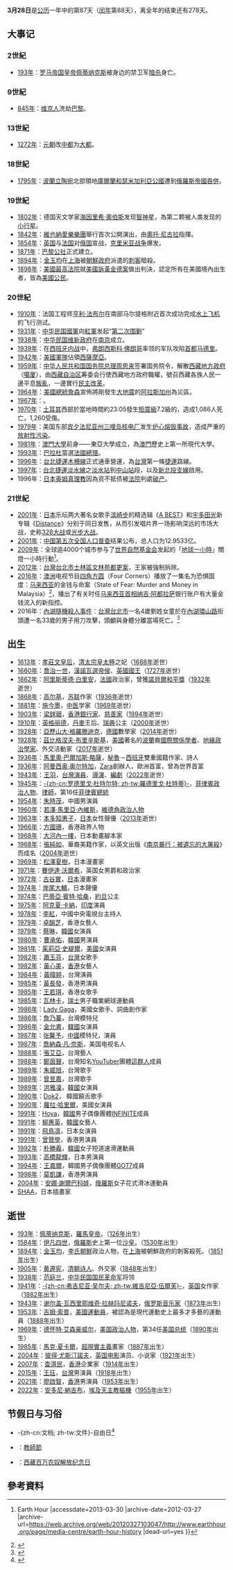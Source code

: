 {{noteTA
|G1=地名
|G2=PP
|G3=Show
|G4=Earthquake
|G5=USState
|G6=PresidentsUS
|G7=核能
|G8=Lady Gaga
|1=zh=hant:聖海倫火山; zh-hans:圣海伦斯火山;
|2=zh-tw:維吉尼亞·伍爾芙; zh-hans:弗吉尼亚·伍尔夫; zh-hk:維珍尼亞·吳爾夫;
|3=zh-tw:拉赫曼尼諾夫; zh-hans:拉赫玛尼诺夫; zh-hk:拉赫曼尼諾夫;
|4=zh-hant:彼得·尤斯汀諾夫; zh-hans:皮特·乌斯蒂诺夫;
|5=zh-hant:歐伯斯; zh-hans:奥伯斯;
|6=zh-tw:第二次江西剿共;zh-hans:中央苏区第二次反围剿;zh-hk:中央蘇區第二次反圍剿;
|7=zh-hans:百慕大;zh-hk:百慕達;zh-tw:百慕達;
|8=zh-hans:飒拉; zh-tw:颯拉; zh-hk:Zara;
|9=zh-hans:朱丽娅·斯蒂尔斯;zh-hk:茱莉亞·史黛兒;zh-tw:茱莉亞·史緹爾;
|10=zh-hans:吴尔夫; zh-tw:吴爾芙; zh-hk:吳爾夫;
|11=zh-hans:弗吉尼亚; zh-tw:維吉尼亞; zh-hk:維珍尼亞;
}}
{{DayInMonth|3}}
'''3月28日'''是[[公历|公历]]一年中的第87天（[[闰年|闰年]]第88天），离全年的结束还有278天。

== 大事记 ==
=== 2世紀 ===
* [[193年|193年]]：[[罗马帝国|罗马帝国]][[皇帝|皇帝]][[佩蒂纳克斯|佩蒂纳克斯]]被身边的禁卫军[[暗杀|暗杀]]身亡。

=== 9世紀 ===
* [[845年|845年]]：[[維京人|维京人]]洗劫[[巴黎|巴黎]]。

=== 13世紀 ===
* [[1272年|1272年]]：[[元朝|元朝]]改[[金中都|中都]]为[[元大都|大都]]。

=== 18世紀 ===
* [[1795年|1795年]]：[[波蘭立陶宛聯邦|波蘭立陶宛]]北部領地[[庫爾蘭和瑟米加利亞公國|庫爾蘭和瑟米加利亞公國]]遭到[[俄羅斯帝國|俄羅斯帝國]][[第三次瓜分波蘭|吞併]]。

=== 19世紀 ===
* [[1802年|1802年]]：德国天文学家[[海因里希·奧伯斯|海因里希·奧伯斯]]发现[[智神星|智神星]]，為第二颗被人类发现的[[小行星|小行星]]。
* [[1842年|1842年]]：[[維也納愛樂樂團|維也納愛樂樂團]]舉行首次公開演出，由[[奧托·尼古拉|奧托·尼古拉]]指揮。
* [[1854年|1854年]]：[[英国|英国]]与[[法国|法国]]对[[俄罗斯帝国|俄国]]宣战，[[克里米亚战争|克里米亚战争]]爆发。
* [[1871年|1871年]]：[[巴黎公社|巴黎公社]]正式建立。
* [[1894年|1894年]]：[[金玉均|金玉均]]在[[上海|上海]]被[[李氏朝鮮|朝鮮政府]]派遣的[[刺客|刺客]]暗殺。
* [[1898年|1898年]]：[[美國最高法院|美國最高法院]]就[[美國訴黃金德案|美國訴黃金德案]]做出判決，認定所有在美國境內出生者，皆為[[美國公民|美國公民]]。

=== 20世紀 ===
* [[1910年|1910年]]：法国工程师[[亨利·法布尔|亨利·法布尔]]在南部马尔提格附近首次成功完成[[水上飞机|水上飞机]]的飞行测试。
* [[1931年|1931年]]：[[中華民國國軍|中华民国國軍]]向[[中国工农红军|紅軍]]发起“[[中央苏区第二次反围剿战争|第二次围剿]]”	
* [[1938年|1938年]]：[[中华民国维新政府|中华民国维新政府]]在[[南京市|南京]]成立。
* [[1939年|1939年]]：在[[西班牙内战|西班牙内战]]中，[[弗朗西斯科·佛朗哥|弗朗西斯科·佛朗哥]]率领的军队攻陷[[首都|首都]][[马德里|马德里]]。
* [[1942年|1942年]]：[[美军|美國軍隊]]佔領[[萨摩亚|西薩摩亞]]。
* [[1959年|1959年]]：[[中华人民共和国国务院总理|中华人民共和国国务院总理]][[周恩来|周恩来]]签署国务院令，解散[[西藏地方政府|西藏地方政府]]（[[噶廈|噶厦]]），由[[西藏自治区|西藏自治区]]筹委会行使西藏地方政府職權，號召西藏各族人民一邊平息[[1959年藏区骚乱|叛亂]]，一邊實行[[西藏土地改革运动|民主改革]]。
* [[1964年|1964年]]：[[美國總統|美國總統]][[林登·约翰逊|詹森]]宣佈將剛發生[[阿拉斯加大地震|大地震]]的[[阿拉斯加州|阿拉斯加州]]為災區。
* [[1967年|1967年]]：{{link-en|托里谷號油輪原油外洩事故|Torrey Canyon oil spill}}。
* [[1970年|1970年]]：[[土耳其|土耳其]]西部於當地時間約23:05發生[[矩震級|矩震級]]7.2級的{{link-en|1970年蓋迪茲地震|1970 Gediz earthquake|地震}}，造成1,086人死亡，1,260受傷。
* [[1979年|1979年]]：美国东部[[宾夕法尼亚州|宾夕法尼亚州]][[三哩岛核电厂|三哩岛核电厂]]发生[[三哩岛核泄漏事故|炉心熔毁事故]]，造成严重的[[放射性污染|放射性污染]]。
* [[1981年|1981年]]：[[澳門大學|澳門大學]]前身——東亞大學成立，為[[澳門|澳門]]歷史上第一所現代大學。
* [[1993年|1993年]]：[[巴拉杜|巴拉杜]]當選[[法国总理|法國總理]]。
* [[1996年|1996年]]：[[臺北捷運|台北捷運]][[木柵線|木柵線]]正式通車營運，為[[臺灣|台灣]]第一條[[捷運|捷運]]路線。
* [[1997年|1997年]]：[[臺北捷運|台北捷運]][[淡水線|淡水線]]之[[淡水站|淡水站]]到[[中山站_(台北市)|中山站]]段，以及[[新北投支線|新北投支線]]啟用。
* 1996年：[[日本|日本]][[奥姆真理教|奥姆真理教]]因為资不抵债被[[法院|法院]]判處[[破产|破产]]。

=== 21世紀 ===
* [[2001年|2001年]]：[[日本|日本]]乐坛两大著名女歌手[[滨崎步|滨崎步]]的精选辑《[[A_BEST|A BEST]]》和[[宇多田光|宇多田光]]新专辑《[[Distance|Distance]]》分别于同日发售，从而引发唱片界一场影响深远的市场大战，史称[[328大战|328大战]]或[[光步大战|光步大战]]。
* [[2001年|2001年]]：[[中國|中国]][[中华人民共和国第五次全国人口普查|第五次全国人口普查]]结果公布，总人口为12.9533亿。
* [[2009年|2009年]]：全球逾4000个城市参与了[[世界自然基金会|世界自然基金会]]发起的「[[地球一小時|地球一小時]]」關燈一小時行動<ref>{{Cite web | url=http://www.earthhour.org/page/media-centre/earth-hour-history |title=earth hour history {{!}} Earth Hour |accessdate=2013-03-30 |archive-date=2012-03-27 |archive-url=https://web.archive.org/web/20120327103047/http://www.earthhour.org/page/media-centre/earth-hour-history |dead-url=yes }}</ref>。
* [[2012年|2012年]]：[[臺灣|台灣]][[臺北市|台北市]][[士林區|士林區]][[文林苑都市更新爭議|文林苑都更案]]，王家被強制拆除。
* [[2016年|2016年]]：[[澳洲|澳洲]]电视节目[[四角方圆|四角方圆]]（Four Corners）播放了一集名为恐惧国度：[[马来西亚|马来西亚]]的金钱与命案（State of Fear: Murder and Money in Malaysia）<ref>{{Citation|title=State of Fear|url=https://www.abc.net.au/4corners/state-of-fear-promo/7275348|publisher=Australian Broadcasting Corporation|date=2016-03-28|accessdate=2021-04-25|language=en-AU|archive-date=2021-04-26|archive-url=https://web.archive.org/web/20210426215841/https://www.abc.net.au/4corners/state-of-fear-promo/7275348}}</ref>，播出了有关时任[[马来西亚首相|马来西亚首相]][[纳吉·阿都拉萨|纳吉·阿都拉萨]]银行账户有大量金钱流入的新指控。
* 2016年：[[2016年內湖隨機殺人事件|內湖隨機殺人事件]]：[[臺灣|台灣]][[臺北市|台北市]]一名4歲劉姓女童於在[[內湖區|內湖]][[环山路街道|環山路]]街頭遭一名33歲的男子用刀攻擊，頭顱與身體分離當場死亡。<ref>{{Cite web |url=http://www.appledaily.com.tw/realtimenews/article/new/20160328/826009/ |title=存档副本 |accessdate=2016-04-06 |archive-date=2016-11-30 |archive-url=https://web.archive.org/web/20161130124901/http://www.appledaily.com.tw/realtimenews/article/new/20160328/826009/ |dead-url=no }}</ref>

== 出生 ==	
* [[1613年|1613年]]：[[孝莊文皇后|孝莊文皇后]]，[[皇太極|清太宗皇太極]]之妃（[[1688年|1688年]]逝世）
* [[1660年|1660年]]：[[乔治一世_(大不列颠)|喬治一世]]，[[汉诺威王国|漢諾瓦]][[选帝侯|選帝侯]]、[[英國國王|英國國王]]（[[1727年|1727年]]逝世）
* [[1862年|1862年]]：[[阿里斯蒂德·白里安|阿里斯蒂德·白里安]]，[[法國|法國]]政治家，曾獲[[諾貝爾和平獎|諾貝爾和平獎]]（[[1932年|1932年]]逝世）
* [[1868年|1868年]]：[[马克西姆·高尔基|高尔基]]，[[苏联|苏联]]作家（[[1936年|1936年]]逝世）
* [[1881年|1881年]]：[[施今墨|施今墨]]，[[中医|中医]]学家（[[1969年|1969年]]逝世）
* [[1903年|1903年]]：[[梁銶琚|梁銶琚]]，[[香港|香港]][[銀行家|銀行家]]、[[慈善家|慈善家]]（[[1994年|1994年]]逝世）
* [[1910年|1910年]]：[[英格丽德公主_(瑞典)|英格丽德]]，[[丹麥|丹麥]]王后、[[瑞典|瑞典]]公主（[[2000年|2000年]]逝世）
* [[1928年|1928年]]：[[亚历山大·格罗滕迪克|亞歷山大·格羅滕迪克]]，[[德國|德國]]數學家（[[2014年|2014年]]逝世）
* [[1928年|1928年]]：[[兹比格涅夫·布热津斯基|茲比格涅夫·布里辛斯基]]，[[美國|美國]]著名的[[波蘭|波蘭]]裔[[國際關係學|國際關係學者]]、[[地緣政治學|地緣政治學家]]、外交活動家（[[2017年|2017年]]逝世）
* [[1936年|1936年]]：[[馬里奧·巴爾加斯·略薩|馬里奧·巴爾加斯·略薩]]，[[秘魯|秘魯]]－[[西班牙|西班牙]]雙重國籍作家、詩人
* [[1936年|1936年]]：[[阿曼西奥·奥尔特加|阿曼西奥·奥尔特加]]，[[Zara|Zara]]創辦人，歐洲首富，曾為世界首富
* [[1943年|1943年]]：[[王羽|王羽]]，[[台灣|台灣]][[演員|演員]]、[[導演|導演]]、[[編劇|編劇]]（[[2022年|2022年]]逝世）
* [[1945年|1945年]]：[[罗德里戈·杜特尔特|-{zh-cn:罗德里戈·杜特尔特; zh-tw:羅德里戈·杜特蒂}-]]，[[菲律賓|菲律賓]][[政治人物|政治人物]]、[[律師|律師]]，第16任[[菲律賓總統|菲律賓總統]]
* [[1954年|1954年]]：[[朱時茂|朱時茂]]，中國男演員
* [[1960年|1960年]]：[[若澤·馬里亞·內維斯|若澤·馬里亞·內維斯]]，[[維德角|維德角]][[政治人物|政治人物]]
* [[1963年|1963年]]：[[本多知惠子|本多知惠子]]，[[日本|日本]]女性聲優（[[2013年|2013年]]逝世）
* [[1966年|1966年]]：[[方國珊|方國珊]]，香港政界人物
* [[1968年|1968年]]：[[大河內一樓|大河內一樓]]，日本動畫腳本家
* [[1968年|1968年]]：[[張純如|張純如]]，華裔美籍作家，以英文出版《[[南京暴行：被遗忘的大屠杀|南京暴行：被遺忘的大屠殺]]》而成名（[[2004年|2004年]]逝世）
* [[1969年|1969年]]：[[松澤夏樹|松澤夏樹]]，日本漫畫家
* [[1971年|1971年]]：[[沃爾希女男爵賽伊達·沃爾希|賽伊達·沃爾希]]，英国女男爵和政治家
* [[1972年|1972年]]：[[古谷實|古谷實]]，[[日本|日本]]漫畫家
* [[1974年|1974年]]：[[岸尾大輔|岸尾大輔]]，日本聲優
* [[1974年|1974年]]：[[巴蒂亞·賓特·哈桑公主|巴蒂亞·賓特·哈桑]]，[[約旦|約旦]]公主
* [[1975年|1975年]]：[[阿克夏·卡納|阿克夏·卡納]]，[[印度|印度]]演員
* [[1978年|1978年]]：[[李红_(主持人)|李紅]]，中國中央電視台主持人
* [[1979年|1979年]]：[[卓韻芝|卓韻芝]]，香港女藝人
* [[1979年|1979年]]：[[蔡琳|蔡琳]]，[[韓國|韓國]]女演員
* [[1980年|1980年]]：[[曹承佑|曹承佑]]，[[韓國|韓國]]男演員
* [[1981年|1981年]]：[[茱莉亞·史緹爾|茱莉亞·史緹爾]]，[[美國|美國]]女演員
* [[1982年|1982年]]：[[蕭玉芬|蕭玉芬]]，[[台灣|台灣]]女歌手
* [[1982年|1982年]]：[[黃心美|黃心美]]，[[香港|香港]]女藝人
* [[1984年|1984年]]：[[黃暐婷|黃暐婷]]，台灣演員
* [[1985年|1985年]]：[[黃長發|黃長發]]，香港男演員
* [[1985年|1985年]]：[[王若琪|王若琪]]，香港女歌手
* [[1985年|1985年]]：[[瓦林卡|瓦林卡]]，[[瑞士|瑞士]]男子職業網球運動員
* [[1986年|1986年]]：[[女神卡卡|Lady Gaga]]，美國女歌手、詞曲創作家
* [[1986年|1986年]]：[[詹乃蓁|詹乃蓁]]，台灣模特兒
* [[1986年|1986年]]：[[金允書|金允書]]，[[韓國|韓國]]女演員
* [[1987年|1987年]]：[[张馨予|张馨予]]，[[中國|中國]]模特兒，演員
* [[1987年|1987年]]：[[喬納森·凡·奈斯|喬納森·凡·奈斯]]，美国电视名人
* [[1988年|1988年]]：[[張艾亞|張艾亞]]，台灣藝人
* [[1988年|1988年]]：[[鄭茵聲|鄭茵聲]]，台灣知名[[YouTuber|YouTuber]]團體[[這群人|這群人]]成員
* [[1989年|1989年]]：[[朱威旭|朱威旭]]，台灣歌手
* [[1989年|1989年]]：[[曾昱嘉|曾昱嘉]]，台灣歌手
* [[1989年|1989年]]：[[洪雅凜|洪雅凜]]，[[韓國|韓國]]女演員
* [[1990年|1990年]]：[[Dok2|Dok2]]， 韓國饒舌歌手
* [[1990年|1990年]]：[[蘿拉·哈里爾|蘿拉·哈里爾]]，美國女演員
* [[1991年|1991年]]：[[李浩沅|Hoya]]，[[韓國|韓國]]男子偶像團體[[INFINITE|INFINITE]]成員
* [[1991年|1991年]]：[[柳惠英|柳惠英]]，[[韓國|韓國]]女藝人
* [[1991年|1991年]]：[[飛鳥凛|飛鳥凛]]，日本女演員
* [[1991年|1991年]]：[[曾贊學|曾贊學]]，香港男演員
* [[1992年|1992年]]：[[朴勝羲|朴勝羲]]，[[韓國|韓國]]女子短道速滑運動員
* [[1993年|1993年]]：[[高橋龍輝|高橋龍輝]]，日本男演員
* [[1994年|1994年]]：[[王嘉爾|王嘉爾]]，韓國男子偶像團體[[GOT7|GOT7]]成員
* [[1998年|1998年]]：[[莫凱謙|莫凱謙]]，香港男演員
* [[2004年|2004年]]：[[安娜·謝爾巴科娃|安娜·謝爾巴科娃]]，[[俄羅斯|俄羅斯]]女子花式滑冰運動員
* [[SHAA|SHAA]]，日本插畫家

== 逝世 ==	
* [[193年|193年]]：[[佩蒂纳克斯|佩蒂纳克斯]]，[[羅馬皇帝|羅馬皇帝]]。（[[126年|126年]]出生）	
* [[1584年|1584年]]：[[伊凡四世|伊凡四世]]，[[俄羅斯|俄羅斯]]史上第一位[[沙皇|沙皇]]。（[[1530年|1530年]]出生）	
* [[1894年|1894年]]：[[金玉均|金玉均]]，[[李氏朝鲜|李氏朝鮮]]政治人物，在[[上海市|上海]]被朝鮮政府的刺客殺死。（[[1851年|1851年]]出生）
* [[1905年|1905年]]：[[黄遵宪|黄遵宪]]，[[清朝|清朝]][[诗人|诗人]]、外交家（[[1848年|1848年]]出生）
* [[1938年|1938年]]：[[范庭兰|范庭兰]]，[[中華民國|中华民国]][[國民革命軍|国民革命军]]将领
* [[1941年|1941年]]：[[弗吉尼亚·吴尔夫|-{zh-cn:弗吉尼亚·吴尔夫; zh-tw:維吉尼亞·伍爾芙}-]]，[[英国|英国]]女作家（[[1882年|1882年]]出生）
* [[1943年|1943年]]：[[谢尔盖·瓦西里耶维奇·拉赫玛尼诺夫|谢尔盖·瓦西里耶维奇·拉赫玛尼诺夫]]，[[俄罗斯|俄罗斯]][[音乐家|音乐家]]（[[1873年|1873年]]出生）
* [[1953年|1953年]]：[[吉姆·索普|吉姆·索普]]，[[美國|美國]][[運動員|運動員]]，被認為是現代運動史上最多才多藝的運動員（[[1888年|1888年]]出生）
* [[1969年|1969年]]：[[德怀特·艾森豪威尔|德怀特·艾森豪威尔]]，[[美国|美国]][[政治人物|政治人物]]，第34任[[美国总统|美国总统]]（[[1890年|1890年]]出生）
* [[1985年|1985年]]：[[馬克·夏卡爾|馬克·夏卡爾]]，[[超现实主义|超現實主義]]畫家（[[1887年|1887年]]出生）
* [[2004年|2004年]]：[[皮特·乌斯蒂诺夫|彼得·尤斯汀諾夫]]，[[英国电影|英国电影]]演员、小说家（[[1921年|1921年]]出生）
* [[2007年|2007年]]：[[查濟民|查濟民]]，[[香港|香港]]企業家（[[1914年|1914年]]出生）
* [[2015年|2015年]]：[[王玨|王玨]]，[[臺灣|台灣]]男演員（[[1918年|1918年]]出生）
* [[2021年|2021年]]：[[廖啟智|廖啟智]]，[[香港|香港]]男演員（[[1953年|1953年]]出生）
* [[2022年|2022年]]：[[安多尼·納吉布|安多尼·納吉布]]，[[埃及|埃及]][[天主教|天主教]][[樞機|樞機]]（[[1955年|1955年]]出生）

== 节假日与习俗 ==
* -{zh-cn:文档; zh-tw:文件}-自由日<ref>{{Cite web |url=http://www.documentfreedom.org/# |title=Document Freedom Day - Home |access-date=2018-03-29 |archive-url=https://web.archive.org/web/20180920184631/http://www.documentfreedom.org/ |archive-date=2018-09-20 |dead-url=yes }}</ref>
* {{CZE}}：[[教師節|教師節]]
* {{PRC}}：[[西藏百万农奴解放纪念日|西藏百万农奴解放纪念日]]

== 參考資料 ==
{{reflist}}

{{commons|Category:28 March}}
{{月份}}